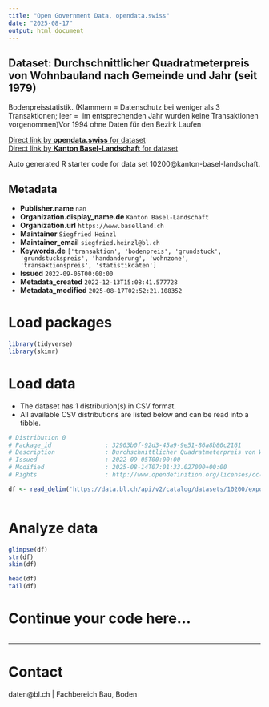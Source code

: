 ```yaml
---
title: "Open Government Data, opendata.swiss"
date: "2025-08-17"
output: html_document
---
```


## Dataset: Durchschnittlicher Quadratmeterpreis von Wohnbauland nach Gemeinde und Jahr (seit 1979)

Bodenpreisstatistik. (Klammern = Datenschutz bei weniger als 3 Transaktionen; leer =  im entsprechenden Jahr wurden keine Transaktionen vorgenommen)Vor 1994 ohne Daten für den Bezirk Laufen

[Direct link by **opendata.swiss** for dataset](https://opendata.swiss/de/dataset/durchschnittlicher-quadratmeterpreis-von-wohnbauland-nach-gemeinde-und-jahr-ab-1979)<br>
[Direct link by **Kanton Basel-Landschaft** for dataset](https://data.bl.ch/explore/dataset/10200/)

Auto generated R starter code for data set 10200@kanton-basel-landschaft.

## Metadata

- **Publisher.name** `nan`
- **Organization.display_name.de** `Kanton Basel-Landschaft`
- **Organization.url** `https://www.baselland.ch`
- **Maintainer** `Siegfried Heinzl`
- **Maintainer_email** `siegfried.heinzl@bl.ch`
- **Keywords.de** `['transaktion', 'bodenpreis', 'grundstuck', 'grundstuckspreis', 'handanderung', 'wohnzone', 'transaktionspreis', 'statistikdaten']`
- **Issued** `2022-09-05T00:00:00`
- **Metadata_created** `2022-12-13T15:08:41.577728`
- **Metadata_modified** `2025-08-17T02:52:21.108352`


# Load packages

```r

library(tidyverse)
library(skimr)

```

# Load data

-   The dataset has 1 distribution(s) in CSV format.
-   All available CSV distributions are listed below and can be read into a tibble.

```r

# Distribution 0
# Package_id               : 32903b0f-92d3-45a9-9e51-86a8b80c2161
# Description              : Durchschnittlicher Quadratmeterpreis von Wohnbauland nach Gemeinde und Jahr (seit 1979) (csv)
# Issued                   : 2022-09-05T00:00:00
# Modified                 : 2025-08-14T07:01:33.027000+00:00
# Rights                   : http://www.opendefinition.org/licenses/cc-by/

df <- read_delim('https://data.bl.ch/api/v2/catalog/datasets/10200/exports/csv?use_labels=true')



```

# Analyze data

```r

glimpse(df)
str(df)
skim(df)

head(df)
tail(df)

```

# Continue your code here...

```r

```

------------------------------------------------------------------------

# Contact

daten@bl.ch | Fachbereich Bau, Boden

